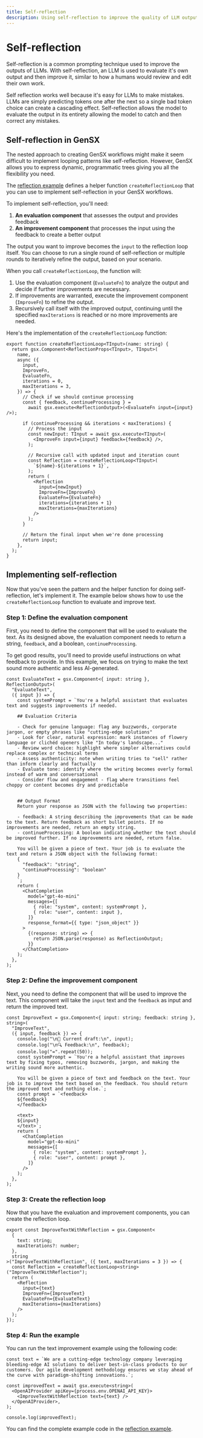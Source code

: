 ```yaml
---
title: Self-reflection
description: Using self-reflection to improve the quality of LLM outputs
---
```


# Self-reflection

Self-reflection is a common prompting technique used to improve the outputs of LLMs. With self-reflection, an LLM is used to evaluate it's own output and then improve it, similar to how a humans would review and edit their own work.

Self reflection works well because it's easy for LLMs to make mistakes. LLMs are simply predicting tokens one after the next so a single bad token choice can create a cascading effect. Self-reflection allows the model to evaluate the output in its entirety allowing the model to catch and then correct any mistakes.

## Self-reflection in GenSX

The nested approach to creating GenSX workflows might make it seem difficult to implement looping patterns like self-reflection. However, GenSX allows you to express dynamic, programmatic trees giving you all the flexibility you need.

The [reflection example](https://github.com/gensx-inc/gensx/tree/main/examples/reflection) defines a helper function `createReflectionLoop` that you can use to implement self-reflection in your GenSX workflows.

To implement self-reflection, you'll need:

1. **An evaluation component** that assesses the output and provides feedback
2. **An improvement component** that processes the input using the feedback to create a better output

The output you want to improve becomes the `input` to the reflection loop itself. You can choose to run a single round of self-reflection or multiple rounds to iteratively refine the output, based on your scenario.

When you call `createReflectionLoop`, the function will:

1. Use the evaluation component (`EvaluateFn`) to analyze the output and decide if further improvements are necessary.
2. If improvements are warranted, execute the improvement component (`ImproveFn`) to refine the output.
3. Recursively call itself with the improved output, continuing until the specified `maxIterations` is reached or no more improvements are needed.

Here's the implementation of the `createReflectionLoop` function:

```tsx
export function createReflectionLoop<TInput>(name: string) {
  return gsx.Component<ReflectionProps<TInput>, TInput>(
    name,
    async ({
      input,
      ImproveFn,
      EvaluateFn,
      iterations = 0,
      maxIterations = 3,
    }) => {
      // Check if we should continue processing
      const { feedback, continueProcessing } =
        await gsx.execute<ReflectionOutput>(<EvaluateFn input={input} />);

      if (continueProcessing && iterations < maxIterations) {
        // Process the input
        const newInput: TInput = await gsx.execute<TInput>(
          <ImproveFn input={input} feedback={feedback} />,
        );

        // Recursive call with updated input and iteration count
        const Reflection = createReflectionLoop<TInput>(
          `${name}-${iterations + 1}`,
        );
        return (
          <Reflection
            input={newInput}
            ImproveFn={ImproveFn}
            EvaluateFn={EvaluateFn}
            iterations={iterations + 1}
            maxIterations={maxIterations}
          />
        );
      }

      // Return the final input when we're done processing
      return input;
    },
  );
}
```

## Implementing self-reflection

Now that you've seen the pattern and the helper function for doing self-reflection, let's implement it. The example below shows how to use the `createReflectionLoop` function to evaluate and improve text.

### Step 1: Define the evaluation component

First, you need to define the component that will be used to evaluate the text. As its designed above, the evaluation component needs to return a string, `feedback`, and a boolean, `continueProcessing`.

To get good results, you'll need to provide useful instructions on what feedback to provide. In this example, we focus on trying to make the text sound more authentic and less AI-generated.

```tsx
const EvaluateText = gsx.Component<{ input: string }, ReflectionOutput>(
  "EvaluateText",
  ({ input }) => {
    const systemPrompt = `You're a helpful assistant that evaluates text and suggests improvements if needed.

    ## Evaluation Criteria

    - Check for genuine language: flag any buzzwords, corporate jargon, or empty phrases like "cutting-edge solutions"
    - Look for clear, natural expression: mark instances of flowery language or clichéd openers like "In today's landscape..."
    - Review word choice: highlight where simpler alternatives could replace complex or technical terms
    - Assess authenticity: note when writing tries to "sell" rather than inform clearly and factually
    - Evaluate tone: identify where the writing becomes overly formal instead of warm and conversational
    - Consider flow and engagement - flag where transitions feel choppy or content becomes dry and predictable


    ## Output Format
    Return your response as JSON with the following two properties:

    - feedback: A string describing the improvements that can be made to the text. Return feedback as short bullet points. If no improvements are needed, return an empty string.
    - continueProcessing: A boolean indicating whether the text should be improved further. If no improvements are needed, return false.

    You will be given a piece of text. Your job is to evaluate the text and return a JSON object with the following format:
    {
      "feedback": "string",
      "continueProcessing": "boolean"
    }
    `;
    return (
      <ChatCompletion
        model="gpt-4o-mini"
        messages={[
          { role: "system", content: systemPrompt },
          { role: "user", content: input },
        ]}
        response_format={{ type: "json_object" }}
      >
        {(response: string) => {
          return JSON.parse(response) as ReflectionOutput;
        }}
      </ChatCompletion>
    );
  },
);
```

### Step 2: Define the improvement component

Next, you need to define the component that will be used to improve the text. This component will take the `input` text and the `feedback` as input and return the improved text.

```tsx
const ImproveText = gsx.Component<{ input: string; feedback: string }, string>(
  "ImproveText",
  ({ input, feedback }) => {
    console.log("\n📝 Current draft:\n", input);
    console.log("\n🔍 Feedback:\n", feedback);
    console.log("=".repeat(50));
    const systemPrompt = `You're a helpful assistant that improves text by fixing typos, removing buzzwords, jargon, and making the writing sound more authentic.

    You will be given a piece of text and feedback on the text. Your job is to improve the text based on the feedback. You should return the improved text and nothing else.`;
    const prompt = `<feedback>
    ${feedback}
    </feedback>

    <text>
    ${input}
    </text>`;
    return (
      <ChatCompletion
        model="gpt-4o-mini"
        messages={[
          { role: "system", content: systemPrompt },
          { role: "user", content: prompt },
        ]}
      />
    );
  },
);
```

### Step 3: Create the reflection loop

Now that you have the evaluation and improvement components, you can create the reflection loop.

```tsx
export const ImproveTextWithReflection = gsx.Component<
  {
    text: string;
    maxIterations?: number;
  },
  string
>("ImproveTextWithReflection", ({ text, maxIterations = 3 }) => {
  const Reflection = createReflectionLoop<string>("ImproveTextWithReflection");
  return (
    <Reflection
      input={text}
      ImproveFn={ImproveText}
      EvaluateFn={EvaluateText}
      maxIterations={maxIterations}
    />
  );
});
```

### Step 4: Run the example

You can run the text improvement example using the following code:

```tsx
const text = `We are a cutting-edge technology company leveraging bleeding-edge AI solutions to deliver best-in-class products to our customers. Our agile development methodology ensures we stay ahead of the curve with paradigm-shifting innovations.`;

const improvedText = await gsx.execute<string>(
  <OpenAIProvider apiKey={process.env.OPENAI_API_KEY}>
    <ImproveTextWithReflection text={text} />
  </OpenAIProvider>,
);

console.log(improvedText);
```

You can find the complete example code in the [reflection example](https://github.com/gensx-inc/gensx/tree/main/examples/reflection).
